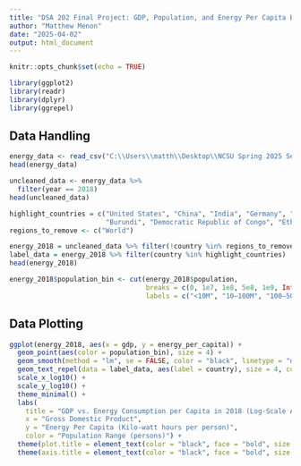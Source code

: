 ---
title: "DSA 202 Final Project: GDP, Population, and Energy Per Capita Bubble Plot"
author: "Matthew Menon"
date: "2025-04-02"
output: html_document
---

```{r setup, include=FALSE}
knitr::opts_chunk$set(echo = TRUE)
```

```{r, include=FALSE}
library(ggplot2)
library(readr)
library(dplyr)
library(ggrepel)
```


## Data Handling
```{r}
energy_data <- read_csv("C:\\Users\\matth\\Desktop\\NCSU Spring 2025 Semester\\Introduction to Data Visualization\\Final Project\\WorldEnergyConsumption-All.csv")
head(energy_data)

uncleaned_data <- energy_data %>%
  filter(year == 2018)
head(uncleaned_data)

highlight_countries = c("United States", "China", "India", "Germany", "Norway", "Qatar", "Dominica", "Iceland", "Central African Republic",
                        "Burundi", "Democratic Republic of Congo", "Ethiopia", "Japan", "Russia", "Canada", "Mexico", "Brazil", "Indonesia")
regions_to_remove <- c("World")

energy_2018 = uncleaned_data %>% filter(!country %in% regions_to_remove)
label_data = energy_2018 %>% filter(country %in% highlight_countries)
head(energy_2018)

energy_2018$population_bin <- cut(energy_2018$population, 
                                  breaks = c(0, 1e7, 1e8, 5e8, 1e9, Inf), 
                                  labels = c("<10M", "10–100M", "100–500M", "500M–1B", "1B+"))
```

## Data Plotting
```{r pressure}
ggplot(energy_2018, aes(x = gdp, y = energy_per_capita)) +
  geom_point(aes(color = population_bin), size = 4) +
  geom_smooth(method = "lm", se = FALSE, color = "black", linetype = "dashed", show.legend = FALSE) +
  geom_text_repel(data = label_data, aes(label = country), size = 4, color = "black") +
  scale_x_log10() +
  scale_y_log10() +
  theme_minimal() +
  labs(
    title = "GDP vs. Energy Consumption per Capita in 2018 (Log-Scale Adjusted, Color = Population)",
    x = "Gross Domestic Product",
    y = "Energy Per Capita (Kilo-watt hours per person)",
    color = "Population Range (persons)") +
  theme(plot.title = element_text(color = "black", face = "bold", size = 16, hjust = 0.5)) +
  theme(axis.title = element_text(color = "black", face = "bold", size = 12, hjust = 0.5))
```
